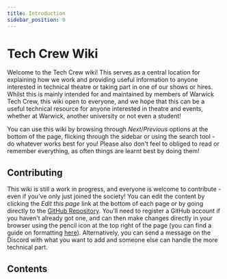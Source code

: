 ```yaml
---
title: Introduction
sidebar_position: 0
---
```


# Tech Crew Wiki

Welcome to the Tech Crew wiki! This serves as a central location for explaining how we work and providing useful
information to anyone interested in technical theatre or taking part in one of our shows or hires. Whilst this is mainly
intended for and maintained by members of Warwick Tech Crew, this wiki open to everyone, and we hope that this can be a
useful technical resource for anyone interested in theatre and events, whether at Warwick, another university or not
even a student!

You can use this wiki by browsing through *Next*/*Previous* options at the bottom of the page, flicking through the
sidebar or using the search tool - do whatever works best for you! Please also don't feel to obliged to read or remember
everything, as often things are learnt best by doing them!

## Contributing

This wiki is still a work in progress, and everyone is welcome to contribute - even if you've only just joined the
society! You can edit the content by clicking the *Edit this page* link at the bottom of each page or by going directly
to the [GitHub Repository](https://github.com/WarwickTechCrew/website). You'll need to register a GitHub account if
you haven't already got one, and can then make changes directly in your browser using the pencil icon at the top right
of the page (you can find a guide on formatting [here](https://docusaurus.io/docs/markdown-features)). Alternatively,
you can send a message on the Discord with what you want to add and someone else can handle the more technical
part.

## Contents

<IntroContents />